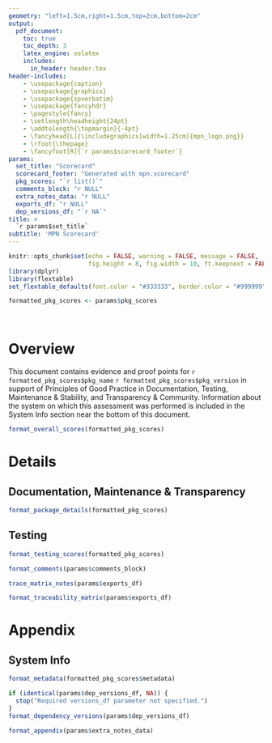 ```yaml
---
geometry: "left=1.5cm,right=1.5cm,top=2cm,bottom=2cm"
output:
  pdf_document:
    toc: true
    toc_depth: 3
    latex_engine: xelatex
    includes:
      in_header: header.tex
header-includes:
    - \usepackage{caption}
    - \usepackage{graphicx}
    - \usepackage{spverbatim}
    - \usepackage{fancyhdr}
    - \pagestyle{fancy}
    - \setlength\headheight{24pt}
    - \addtolength{\topmargin}{-4pt}
    - \fancyhead[L]{\includegraphics[width=1.25cm]{mpn_logo.png}}
    - \rfoot{\thepage} 
    - \fancyfoot[R]{`r params$scorecard_footer`}
params:
  set_title: "Scorecard"
  scorecard_footer: "Generated with mpn.scorecard"
  pkg_scores: "`r list()`"
  comments_block: "r NULL"
  extra_notes_data: "r NULL"
  exports_df: "r NULL"
  dep_versions_df: "`r NA`"
title: >
  `r params$set_title`
subtitle: 'MPN Scorecard'
---
```


\fontsize{11}{15}
\selectfont

```r
knitr::opts_chunk$set(echo = FALSE, warning = FALSE, message = FALSE,
                      fig.height = 8, fig.width = 10, ft.keepnext = FALSE)
library(dplyr)
library(flextable)
set_flextable_defaults(font.color = "#333333", border.color = "#999999", padding = 4, fonts_ignore = TRUE)
```

```r
formatted_pkg_scores <- params$pkg_scores
```

<!-- Remove 'Table x:' prefixes -->
\captionsetup[table]{labelformat=empty}

<br/>

# Overview

This document contains evidence and proof points for `r formatted_pkg_scores$pkg_name` `r formatted_pkg_scores$pkg_version` in support of Principles of Good Practice in Documentation, Testing, Maintenance & Stability, and Transparency & Community. Information about the system on which this assessment was performed is included in the System Info section near the bottom of this document. 

```r
format_overall_scores(formatted_pkg_scores)
```

\newpage

# Details

## Documentation, Maintenance & Transparency
```r
format_package_details(formatted_pkg_scores)
```

## Testing
```r
format_testing_scores(formatted_pkg_scores)
```

\newpage

```r
format_comments(params$comments_block)
```

<!-- Extra notes -->
```r
trace_matrix_notes(params$exports_df)
```

```r
format_traceability_matrix(params$exports_df)
```

\newpage

# Appendix

## System Info
```r
format_metadata(formatted_pkg_scores$metadata)
```

```r
if (identical(params$dep_versions_df, NA)) {
  stop("Required versions_df parameter not specified.")
}
format_dependency_versions(params$dep_versions_df)
```

```r
format_appendix(params$extra_notes_data)
```




